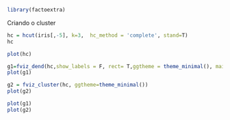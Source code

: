 ```{r}
library(factoextra)
```

Criando o cluster
```{r}
hc = hcut(iris[,-5], k=3,  hc_method = 'complete', stand=T)
hc
```
```{r}
plot(hc)
```
```{r}
g1=fviz_dend(hc,show_labels = F, rect= T,ggtheme = theme_minimal(), main = 'Cluster hierarquico')
plot(g1)
```

```{r}
g2 = fviz_cluster(hc, ggtheme=theme_minimal())
plot(g2)
```
```{r}
plot(g1)
plot(g2)
```

